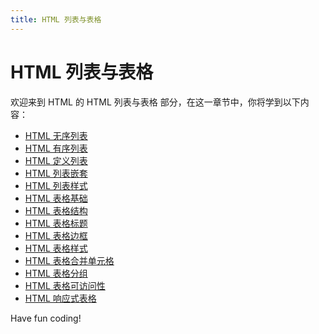 ```yaml
---
title: HTML 列表与表格
---
```


# HTML 列表与表格

欢迎来到 HTML 的 HTML 列表与表格 部分，在这一章节中，你将学到以下内容：

- [HTML 无序列表](./0-html-unordered-list.mdx)
- [HTML 有序列表](./1-html-ordered-list.mdx)
- [HTML 定义列表](./2-html-definition-list.mdx)
- [HTML 列表嵌套](./3-html-list-nesting.mdx)
- [HTML 列表样式](./4-html-list-style.mdx)
- [HTML 表格基础](./5-html-table-base.mdx)
- [HTML 表格结构](./6-html-table-structure.mdx)
- [HTML 表格标题](./7-html-table-title.mdx)
- [HTML 表格边框](./8-html-table-border.mdx)
- [HTML 表格样式](./9-html-table-style.mdx)
- [HTML 表格合并单元格](./10-html-table-merge-cells.mdx)
- [HTML 表格分组](./11-html-table-grouping.mdx)
- [HTML 表格可访问性](./12-html-table-accessibility.mdx)
- [HTML 响应式表格](./13-html-responsive-table.mdx)

Have fun coding!
